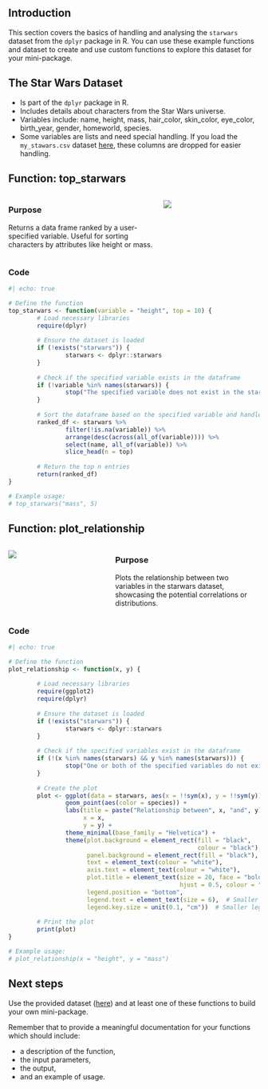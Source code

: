 ## Introduction

This section covers the basics of handling and analysing the `starwars` dataset from the `dplyr` package in R. You can use these example functions and dataset to create and use custom functions to explore this dataset for your mini-package.


## The Star Wars Dataset

- Is part of the `dplyr` package in R.
- Includes details about characters from the Star Wars universe.
- Variables include: name, height, mass, hair_color, skin_color, eye_color, birth_year, gender, homeworld, species.
- Some variables are lists and need special handling. If you load the `my_stawars.csv` dataset [here](my_starwars.csv), these columns are dropped for easier handling.


## Function: top_starwars

::: {.columns}

::: {.column width="60%"}

### Purpose

Returns a data frame ranked by a user-specified variable. Useful for sorting characters by attributes like height or mass.

:::

:::{.column width="40%"}

![](../../images/sw1.png)

:::
:::


### Code

```r
#| echo: true

# Define the function
top_starwars <- function(variable = "height", top = 10) {
        # Load necessary libraries
        require(dplyr)
        
        # Ensure the dataset is loaded
        if (!exists("starwars")) {
                starwars <- dplyr::starwars
        }
        
        # Check if the specified variable exists in the dataframe
        if (!variable %in% names(starwars)) {
                stop("The specified variable does not exist in the starwars dataset.")
        }
        
        # Sort the dataframe based on the specified variable and handle missing values
        ranked_df <- starwars %>% 
                filter(!is.na(variable)) %>%
                arrange(desc(across(all_of(variable)))) %>%
                select(name, all_of(variable)) %>% 
                slice_head(n = top)
        
        # Return the top n entries
        return(ranked_df)
}

# Example usage:
# top_starwars("mass", 5)

```



## Function: plot_relationship

::: {.columns}

::: {.column width="40%"}

![](../../images/sw2.png)
:::

:::{.column width="60%"}

### Purpose
Plots the relationship between two variables in the starwars dataset, showcasing the potential correlations or distributions.

:::
:::


### Code

```r
#| echo: true

# Define the function
plot_relationship <- function(x, y) {
        
        # Load necessary libraries
        require(ggplot2)
        require(dplyr)
        
        # Ensure the dataset is loaded
        if (!exists("starwars")) {
                starwars <- dplyr::starwars
        }
        
        # Check if the specified variables exist in the dataframe
        if (!(x %in% names(starwars) && y %in% names(starwars))) {
                stop("One or both of the specified variables do not exist in the starwars dataset.")
        }
        
        # Create the plot
        plot <- ggplot(data = starwars, aes(x = !!sym(x), y = !!sym(y))) +
                geom_point(aes(color = species)) +
                labs(title = paste("Relationship between", x, "and", y),
                     x = x,
                     y = y) +
                theme_minimal(base_family = "Helvetica") +
                theme(plot.background = element_rect(fill = "black",
                                                     colour = "black"),
                      panel.background = element_rect(fill = "black"),
                      text = element_text(colour = "white"),
                      axis.text = element_text(colour = "white"),
                      plot.title = element_text(size = 20, face = "bold",
                                                hjust = 0.5, colour = "white"),
                      legend.position = "bottom",
                      legend.text = element_text(size = 6),  # Smaller legend text
                      legend.key.size = unit(0.1, "cm"))  # Smaller legend keys)
        
        # Print the plot
        print(plot)
}

# Example usage:
# plot_relationship(x = "height", y = "mass")

```


## Next steps

Use the provided dataset ([here](my_starwars.csv)) and at least one of these functions to build your own mini-package.

Remember that to provide a meaningful documentation for your functions which should include:

- a description of the function,
- the input parameters,
- the output,
- and an example of usage.